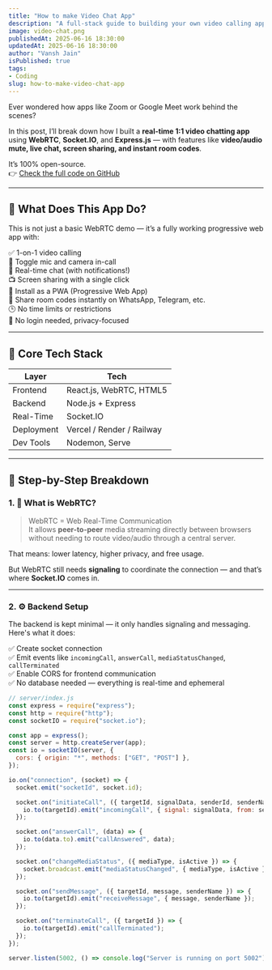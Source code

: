 ```yaml
---
title: "How to make Video Chat App"
description: "A full-stack guide to building your own video calling app that supports real-time video, audio, chat, screen sharing, and more — all without using external services like Zoom or Twilio."
image: video-chat.png
publishedAt: 2025-06-16 18:30:00
updatedAt: 2025-06-16 18:30:00
author: "Vansh Jain"
isPublished: true
tags:
- Coding
slug: how-to-make-video-chat-app
---
```


Ever wondered how apps like Zoom or Google Meet work behind the scenes?

In this post, I’ll break down how I built a **real-time 1:1 video chatting app** using **WebRTC**, **Socket.IO**, and **Express.js** — with features like **video/audio mute, live chat, screen sharing, and instant room codes**.

It’s 100% open-source.  
👉 [Check the full code on GitHub](https://github.com/vanshjainofficial/Video-Chat-App)

---

## 🚀 What Does This App Do?

This is not just a basic WebRTC demo — it’s a fully working progressive web app with:

✅ 1-on-1 video calling  
🎤 Toggle mic and camera in-call  
💬 Real-time chat (with notifications!)  
📺 Screen sharing with a single click  
📱 Install as a PWA (Progressive Web App)  
🔗 Share room codes instantly on WhatsApp, Telegram, etc.  
🕒 No time limits or restrictions  
🔐 No login needed, privacy-focused  

---

## 🔧 Core Tech Stack

| Layer | Tech |
|------|------|
| Frontend | React.js, WebRTC, HTML5 |
| Backend | Node.js + Express |
| Real-Time | Socket.IO |
| Deployment | Vercel / Render / Railway |
| Dev Tools | Nodemon, Serve |

---

## 🧱 Step-by-Step Breakdown

### 1. 🎯 What is WebRTC?

> WebRTC = Web Real-Time Communication  
It allows **peer-to-peer** media streaming directly between browsers without needing to route video/audio through a central server.

That means: lower latency, higher privacy, and free usage.

But WebRTC still needs **signaling** to coordinate the connection — and that’s where **Socket.IO** comes in.

---

### 2. ⚙️ Backend Setup

The backend is kept minimal — it only handles signaling and messaging. Here's what it does:

✅ Create socket connection  
✅ Emit events like `incomingCall`, `answerCall`, `mediaStatusChanged`, `callTerminated`  
✅ Enable CORS for frontend communication  
✅ No database needed — everything is real-time and ephemeral

```js
// server/index.js
const express = require("express");
const http = require("http");
const socketIO = require("socket.io");

const app = express();
const server = http.createServer(app);
const io = socketIO(server, {
  cors: { origin: "*", methods: ["GET", "POST"] },
});

io.on("connection", (socket) => {
  socket.emit("socketId", socket.id);

  socket.on("initiateCall", ({ targetId, signalData, senderId, senderName }) => {
    io.to(targetId).emit("incomingCall", { signal: signalData, from: senderId, name: senderName });
  });

  socket.on("answerCall", (data) => {
    io.to(data.to).emit("callAnswered", data);
  });

  socket.on("changeMediaStatus", ({ mediaType, isActive }) => {
    socket.broadcast.emit("mediaStatusChanged", { mediaType, isActive });
  });

  socket.on("sendMessage", ({ targetId, message, senderName }) => {
    io.to(targetId).emit("receiveMessage", { message, senderName });
  });

  socket.on("terminateCall", ({ targetId }) => {
    io.to(targetId).emit("callTerminated");
  });
});

server.listen(5002, () => console.log("Server is running on port 5002"));
